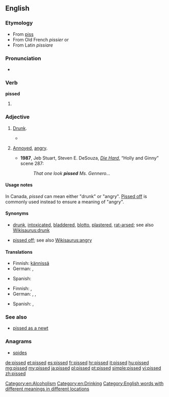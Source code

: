 ==English==

===Etymology===
* From [[piss]] ''{{vulgar}}''
* From Old French ''pissier'' or
* From Latin ''pissiare''

===Pronunciation===
* {{rhymes|ɪst}}

===Verb===
'''pissed'''

# {{past of|piss}}

===Adjective===
{{en-adj}}

# {{British|Australia|New Zealand|Canada|colloquial}} [[drunk|Drunk]].
#* {{quote-book
|year=1996
|author=Hunter Davies
|title=The Beatles
|page=79
|passage=The waiters would send us up beer onstage as well as food, so now and again we'd end up getting '''pissed''' while we were playing.}}
# {{US|Canada|vulgar|colloquial}} [[annoyed|Annoyed]], [[angry]].
#* '''1987''', Jeb Stuart, Steven E. DeSouza, ''[[w:Die Hard|Die Hard]]'', “Holly and Ginny” scene 287:
#*: ''That one look '''pissed''' Ms. Gennero...''

====Usage notes====
In Canada, ''pissed'' can mean either "drunk" or "angry". [[pissed off|Pissed off]] is commonly used instead to ensure a meaning of "angry".

====Synonyms====
* {{sense|drunk}} [[drunk]], [[intoxicated]], [[bladdered]], [[blotto]], [[plastered]], [[rat-arsed]]; see also [[Wikisaurus:drunk]]
* {{sense|annoyed, angry}} [[pissed off]]; see also [[Wikisaurus:angry]]

====Translations====
{{trans-top|Drunk}}
* Finnish: [[kännissä]]
* German: {{t+|de|betrunken}}, {{t+|de|besoffen}}
{{trans-mid}}
* Spanish: {{t+|es|borracho}}
{{trans-bottom}}

{{trans-top|Annoyed, angry}}
* Finnish: {{t+|fi|vihainen}}, {{t|fi|vittuuntunut}}
* German: {{t-|de|angepisst}}, {{t+|de|sauer}}, {{t+|de|wütend}}
{{trans-mid}}
* Spanish: {{t-|es|enojado}}, {{t-|es|disgustado}}
{{trans-bottom}}

===See also===
* [[pissed as a newt]]

===Anagrams===
* [[spides#English|spides]]

[[Category:en:Alcoholism]]
[[Category:en:Drinking]]
[[Category:English words with different meanings in different locations]]

[[de:pissed]]
[[et:pissed]]
[[es:pissed]]
[[fr:pissed]]
[[hr:pissed]]
[[it:pissed]]
[[hu:pissed]]
[[mg:pissed]]
[[my:pissed]]
[[ja:pissed]]
[[pl:pissed]]
[[pt:pissed]]
[[simple:pissed]]
[[vi:pissed]]
[[zh:pissed]]